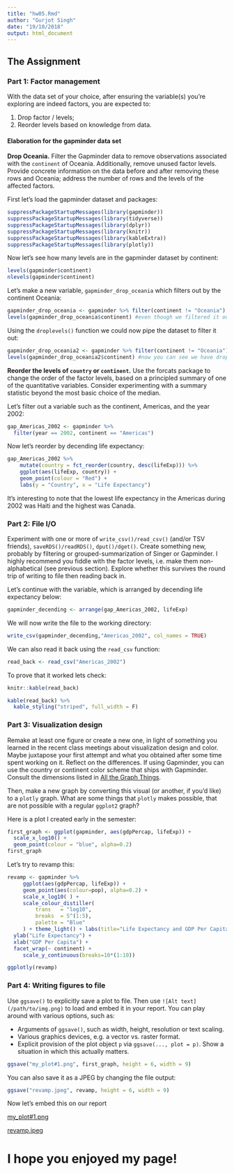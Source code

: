 ```yaml
---
title: "hw05.Rmd"
author: "Gurjot Singh"
date: "19/10/2018"
output: html_document
---
```



## The Assignment

### Part 1: Factor management

With the data set of your choice, after ensuring the variable(s) you're exploring are indeed factors, you are expected to:

1. Drop factor / levels;
2. Reorder levels based on knowledge from data.


#### Elaboration for the gapminder data set

**Drop Oceania.** Filter the Gapminder data to remove observations associated with the `continent` of Oceania.  Additionally, remove unused factor levels. Provide concrete information on the data before and after removing these rows and Oceania; address the number of rows and the levels of the affected factors.


First let's load the gapminder dataset and packages:

```r
suppressPackageStartupMessages(library(gapminder))
suppressPackageStartupMessages(library(tidyverse))
suppressPackageStartupMessages(library(dplyr))
suppressPackageStartupMessages(library(knitr))
suppressPackageStartupMessages(library(kableExtra))
suppressPackageStartupMessages(library(plotly))
```

Now let's see how many levels are in the gapminder dataset by continent:

```r
levels(gapminder$continent)
nlevels(gapminder$continent)
```

Let's make a new variable, `gapminder_drop_oceania` which filters out by the continent Oceania:

```r
gapminder_drop_oceania <- gapminder %>% filter(continent != "Oceania")
levels(gapminder_drop_oceania$continent) #even though we filtered it out, it is not dropped yet
```

Using the `droplevels()` function we could now pipe the dataset to filter it out:

```r
gapminder_drop_oceania2 <- gapminder %>% filter(continent != "Oceania") %>% droplevels()
levels(gapminder_drop_oceania2$continent) #now you can see we have dropped the Oceania level
```


**Reorder the levels of `country` or `continent`.** Use the forcats package to change the order of the factor levels, based on a principled summary of one of the quantitative variables. Consider experimenting with a summary statistic beyond the most basic choice of the median.

Let's filter out a variable such as the continent, Americas, and the year 2002:

```r
gap_Americas_2002 <- gapminder %>% 
  filter(year == 2002, continent == "Americas")
```

Now let's reorder by decending life expectancy:

```r
gap_Americas_2002 %>% 
    mutate(country = fct_reorder(country, desc(lifeExp))) %>% 
    ggplot(aes(lifeExp, country)) + 
    geom_point(colour = "Red") +
    labs(y = "Country", x = "Life Expectancy")
```

It's interesting to note that the lowest life expectancy in the Americas during 2002 was Haiti and the highest was Canada.

### Part 2: File I/O

Experiment with one or more of `write_csv()/read_csv()` (and/or TSV friends), `saveRDS()/readRDS()`, `dput()/dget()`. Create something new, probably by filtering or grouped-summarization of Singer or Gapminder. I highly recommend you fiddle with the factor levels, i.e. make them non-alphabetical (see previous section). Explore whether this survives the round trip of writing to file then reading back in.

Let's continue with the variable, which is arranged by decending life expectancy below:

```r
gapminder_decending <- arrange(gap_Americas_2002, lifeExp)
```


We will now write the file to the working directory:

```r
write_csv(gapminder_decending,"Americas_2002", col_names = TRUE)
```

We can also read it back using the `read_csv` function:

```r
read_back <- read_csv("Americas_2002")
```

To prove that it worked lets check:

```r
knitr::kable(read_back)

kable(read_back) %>%
  kable_styling("striped", full_width = F)
```

### Part 3: Visualization design

Remake at least one figure or create a new one, in light of something you learned in the recent class meetings about visualization design and color. Maybe juxtapose your first attempt and what you obtained after some time spent working on it. Reflect on the differences. If using Gapminder, you can use the country or continent color scheme that ships with Gapminder. Consult the dimensions listed in [All the Graph Things](http://stat545.com/graph00_index.html).

Then, make a new graph by converting this visual (or another, if you'd like) to a `plotly` graph. What are some things that `plotly` makes possible, that are not possible with a regular `ggplot2` graph?

Here is a plot I created early in the semester:

```r
first_graph <- ggplot(gapminder, aes(gdpPercap, lifeExp)) +
  scale_x_log10() +
  geom_point(colour = "blue", alpha=0.2)
first_graph
```

Let's try to revamp this:

```r
revamp <- gapminder %>% 
     ggplot(aes(gdpPercap, lifeExp)) +
     geom_point(aes(colour=pop), alpha=0.2) +
     scale_x_log10( ) +
     scale_colour_distiller(
         trans   = "log10",
         breaks  = 5^(1:5),
         palette = "Blue" 
     ) + theme_light() + labs(title="Life Expectancy and GDP Per Capita") +
  ylab("Life Expectancy") +
  xlab("GDP Per Capita") +
  facet_wrap(~ continent) +
     scale_y_continuous(breaks=10*(1:10))

ggplotly(revamp)
```

### Part 4: Writing figures to file

Use `ggsave()` to explicitly save a plot to file. Then use `![Alt text](/path/to/img.png)` to load and embed it in your report. You can play around with various options, such as:

* Arguments of `ggsave()`, such as width, height, resolution or text scaling.
* Various graphics devices, e.g. a vector vs. raster format.
* Explicit provision of the plot object `p` via `ggsave(..., plot = p)`. Show a situation in which this actually matters.

```r
ggsave("my_plot#1.png", first_graph, height = 6, width = 9)
```

You can also save it as a JPEG by changing the file output:

```r
ggsave("revamp.jpeg", revamp, height = 6, width = 9)
```

Now let's embed this on our report

[my_plot#1.png](https://github.com/STAT545-UBC-students/hw05-singhg53/blob/master/my_plot%231.png)

[revamp.jpeg](https://github.com/STAT545-UBC-students/hw05-singhg53/blob/master/my_plot%232.jpeg)

# I hope you enjoyed my page!

